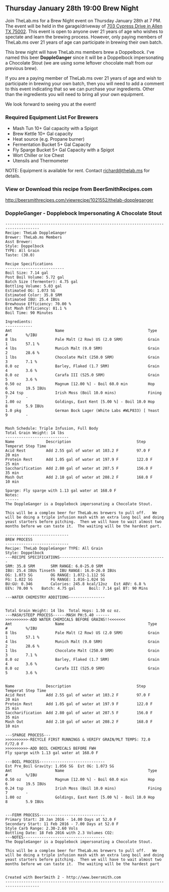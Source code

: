 == Thursday January 28th 19:00 Brew Night ==
Join TheLab.ms for a Brew Night event on Thursday January 28th at 7 PM. The event will be held in the garage/driveway of [https://goo.gl/maps/l7MTr 703 Cypress Drive in Allen TX 75002]. This event is open to anyone over 21 years of age who wishes to spectate and learn the brewing process. However, only paying members of TheLab.ms over 21 years of age can participate in brewing their own batch.


This brew night will have TheLab.ms members brew a Doppelbock.  I've named this beer '''DoppleGanger''' since it will be a Doppelbock impersonating a Chocolate Stout (we are using some leftover chocolate malt from our previous brew).


If you are a paying member of TheLab.ms over 21 years of age and wish to participate in brewing your own batch, then you will need to add a comment to this event indicating that so we can purchase your ingredients. Other than the ingredients you will need to bring all your own equipment. 


We look forward to seeing you at the event!


=== Required Equipment List For Brewers ===
* Mash Tun 10+ Gal capacity with a Spigot
* Brew Kettle 10+ Gal capacity 
* Heat source (e.g. Propane burner) 
* Fermentation Bucket 5+ Gal Capacity
* Fly Sparge Bucket 5+ Gal Capacity with a Spigot
* Wort Chiller or Ice Chest 
* Utensils and Thermometer
NOTE: Equipment is available for rent.  Contact [mailto://richard@thelab.ms richard@thelab.ms] for details.


=== View or Download this recipe from BeerSmithRecipes.com ===
[http://beersmithrecipes.com/viewrecipe/1021552/thelab-doppleganger http://beersmithrecipes.com/viewrecipe/1021552/thelab-doppleganger]

=== DoppleGanger - Dopplebock Impersonating A Chocolate Stout ===
<pre>
-------------------------------------------------------------------------------------
Recipe: TheLab DoppleGanger
Brewer: TheLab.ms Members
Asst Brewer: 
Style: Doppelbock
TYPE: All Grain
Taste: (30.0) 

Recipe Specifications
--------------------------
Boil Size: 7.14 gal
Post Boil Volume: 5.72 gal
Batch Size (fermenter): 4.75 gal   
Bottling Volume: 5.03 gal
Estimated OG: 1.073 SG
Estimated Color: 35.8 SRM
Estimated IBU: 25.4 IBUs
Brewhouse Efficiency: 70.00 %
Est Mash Efficiency: 81.1 %
Boil Time: 90 Minutes

Ingredients:
------------
Amt                   Name                                     Type          #        %/IBU         
8 lbs                 Pale Malt (2 Row) US (2.0 SRM)           Grain         1        57.1 %        
4 lbs                 Munich Malt (9.0 SRM)                    Grain         2        28.6 %        
1 lbs                 Chocolate Malt (250.0 SRM)               Grain         3        7.1 %         
8.0 oz                Barley, Flaked (1.7 SRM)                 Grain         4        3.6 %         
8.0 oz                Carafa III (525.0 SRM)                   Grain         5        3.6 %         
0.50 oz               Magnum [12.00 %] - Boil 60.0 min         Hop           6        19.5 IBUs     
0.24 tsp              Irish Moss (Boil 10.0 mins)              Fining        7        -             
1.00 oz               Goldings, East Kent [5.00 %] - Boil 10.0 Hop           8        5.9 IBUs      
1.0 pkg               German Bock Lager (White Labs #WLP833) [ Yeast         9        -             


Mash Schedule: Triple Infusion, Full Body
Total Grain Weight: 14 lbs
----------------------------
Name              Description                             Step Temperat Step Time     
Acid Rest         Add 2.55 gal of water at 103.2 F        97.0 F        20 min        
Protein Rest      Add 1.05 gal of water at 197.9 F        122.0 F       25 min        
Saccharification  Add 2.80 gal of water at 207.5 F        156.0 F       35 min        
Mash Out          Add 2.10 gal of water at 208.2 F        168.0 F       10 min        

Sparge: Fly sparge with 1.13 gal water at 168.0 F
Notes:
------
The DoppleGanger is a Dopplebock impersonating a Chocolate Stout.

This will be a complex beer for TheLab.ms brewers to pull off.   We will be doing a triple infusion mash with an extra long boil and doing yeast starters before pitching.  Then we will have to wait almost two months before we can taste it.  The waiting will be the hardest part.

----------------------------
BREW PROCESS
----------------------------
Recipe: TheLab DoppleGanger	TYPE: All Grain
Style: Doppelbock
---RECIPE SPECIFICATIONS-----------------------------------------------
SRM: 35.8 SRM		SRM RANGE: 6.0-25.0 SRM
IBU: 25.4 IBUs Tinseth	IBU RANGE: 16.0-26.0 IBUs
OG: 1.073 SG		OG RANGE: 1.072-1.112 SG
FG: 1.022 SG		FG RANGE: 1.016-1.024 SG
BU:GU: 0.346		Calories: 245.8 kcal/12oz	Est ABV: 6.8 %		
EE%: 70.00 %	Batch: 4.75 gal      Boil: 7.14 gal	BT: 90 Mins

---WATER CHEMISTRY ADDITIONS----------------


Total Grain Weight: 14 lbs	Total Hops: 1.50 oz oz.
---MASH/STEEP PROCESS------MASH PH:5.40 ------
>>>>>>>>>>-ADD WATER CHEMICALS BEFORE GRAINS!!<<<<<<<
Amt                   Name                                     Type          #        %/IBU         
8 lbs                 Pale Malt (2 Row) US (2.0 SRM)           Grain         1        57.1 %        
4 lbs                 Munich Malt (9.0 SRM)                    Grain         2        28.6 %        
1 lbs                 Chocolate Malt (250.0 SRM)               Grain         3        7.1 %         
8.0 oz                Barley, Flaked (1.7 SRM)                 Grain         4        3.6 %         
8.0 oz                Carafa III (525.0 SRM)                   Grain         5        3.6 %         


Name              Description                             Step Temperat Step Time     
Acid Rest         Add 2.55 gal of water at 103.2 F        97.0 F        20 min        
Protein Rest      Add 1.05 gal of water at 197.9 F        122.0 F       25 min        
Saccharification  Add 2.80 gal of water at 207.5 F        156.0 F       35 min        
Mash Out          Add 2.10 gal of water at 208.2 F        168.0 F       10 min        

---SPARGE PROCESS---
>>>>>>>>>>-RECYCLE FIRST RUNNINGS & VERIFY GRAIN/MLT TEMPS: 72.0 F/72.0 F
>>>>>>>>>>-ADD BOIL CHEMICALS BEFORE FWH
Fly sparge with 1.13 gal water at 168.0 F

---BOIL PROCESS-----------------------------
Est Pre_Boil Gravity: 1.056 SG	Est OG: 1.073 SG
Amt                   Name                                     Type          #        %/IBU         
0.50 oz               Magnum [12.00 %] - Boil 60.0 min         Hop           6        19.5 IBUs     
0.24 tsp              Irish Moss (Boil 10.0 mins)              Fining        7        -             
1.00 oz               Goldings, East Kent [5.00 %] - Boil 10.0 Hop           8        5.9 IBUs      


---FERM PROCESS-----------------------------
Primary Start: 28 Jan 2016 - 14.00 Days at 52.0 F
Secondary Start: 11 Feb 2016 - 7.00 Days at 52.0 F
Style Carb Range: 2.30-2.60 Vols
Bottling Date: 18 Feb 2016 with 2.3 Volumes CO2: 
---NOTES------------------------------------
The DoppleGanger is a Dopplebock impersonating a Chocolate Stout.

This will be a complex beer for TheLab.ms brewers to pull off.   We will be doing a triple infusion mash with an extra long boil and doing yeast starters before pitching.  Then we will have to wait almost two months before we can taste it.  The waiting will be the hardest part


Created with BeerSmith 2 - http://www.beersmith.com
-------------------------------------------------------------------------------------

</pre>

